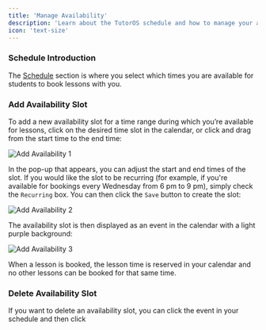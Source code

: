 ```yaml
---
title: 'Manage Availability'
description: 'Learn about the TutorOS schedule and how to manage your availability.'
icon: 'text-size'
---
```


### Schedule Introduction

The [Schedule](https://platform.tutoros.app/schedule) section is where you select which times you are available for students to book
lessons with you.


### Add Availability Slot

To add a new availability slot for a time range during which you’re available for lessons, click on the desired time slot in the calendar, or click and drag from the start time to the end time:

![Add Availability 1](/images/add-availability-1.png)

In the pop-up that appears, you can adjust the start and end times of the slot. If you would like the slot to be recurring (for example, if you're available for bookings 
every Wednesday from 6 pm to 9 pm), simply check the `Recurring` box. You can then click the `Save` button to create the slot:

![Add Availability 2](/images/add-availability-2.png)

The availability slot is then displayed as an event in the calendar with a light purple background:

![Add Availability 3](/images/add-availability-3.png)

When a lesson is booked, the lesson time is reserved in your calendar and no other lessons can be booked for that same time.

### Delete Availability Slot

If you want to delete an availability slot, you can click the event in your schedule and then click 
